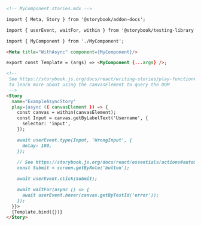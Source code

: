 ```md
<!-- MyComponent.stories.mdx -->

import { Meta, Story } from '@storybook/addon-docs';

import { userEvent, waitFor, within } from '@storybook/testing-library';

import { MyComponent } from './MyComponent';

<Meta title="WithAsync" component={MyComponent}/>

export const Template = (args) => <MyComponent {...args} />;

<!--  
 See https://storybook.js.org/docs/react/writing-stories/play-function#working-with-the-canvas
 to learn more about using the canvasElement to query the DOM
 -->
<Story
  name="ExampleAsyncStory"
  play={async ({ canvasElement }) => {
    const canvas = within(canvasElement);
    const Input = canvas.getByLabelText('Username', {
      selector: 'input',
    });

    await userEvent.type(Input, 'WrongInput', {
      delay: 100,
    });
    
    // See https://storybook.js.org/docs/react/essentials/actions#automatically-matching-args to learn how to setup logging in the Actions panel
    const Submit = screen.getByRole('button');

    await userEvent.click(Submit);

    await waitFor(async () => {
      await userEvent.hover(canvas.getByTestId('error'));
    });
  }}>
  {Template.bind({})}
</Story>
```